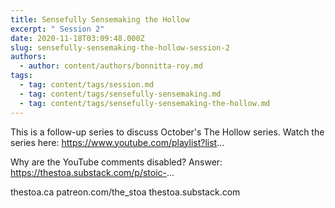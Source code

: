 ```yaml
---
title: Sensefully Sensemaking the Hollow
excerpt: " Session 2"
date: 2020-11-18T03:09:48.000Z
slug: sensefully-sensemaking-the-hollow-session-2
authors:
  - author: content/authors/bonnitta-roy.md
tags:
  - tag: content/tags/session.md
  - tag: content/tags/sensefully-sensemaking.md
  - tag: content/tags/sensefully-sensemaking-the-hollow.md
---
```


This is a follow-up series to discuss October's The Hollow series. Watch the series here: https://www.youtube.com/playlist?list...

Why are the YouTube comments disabled? Answer: https://thestoa.substack.com/p/stoic-...

thestoa.ca
patreon.com/the_stoa
thestoa.substack.com

